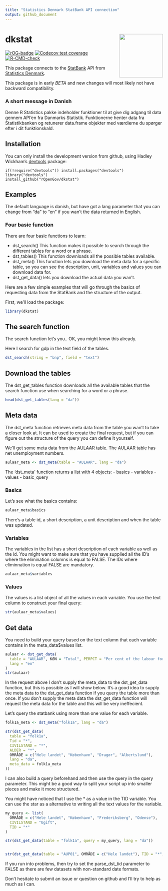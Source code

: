 ```yaml
---
title: "Statistics Denmark StatBank API connection"
output: github_document
---
```


# dkstat <a href='https://ropengov.github.io/dkstat/'><img src='man/figures/logo.png' align="right" height="139" /></a>

<!-- badges: start -->
[![rOG-badge](https://ropengov.github.io/rogtemplate/reference/figures/ropengov-badge.svg)](http://ropengov.org/)
[![Codecov test coverage](https://codecov.io/gh/ropengov/dkstat/graph/badge.svg)](https://app.codecov.io/gh/ropengov/dkstat)
[![R-CMD-check](https://github.com/rOpenGov/dkstat/actions/workflows/R-CMD-check.yaml/badge.svg)](https://github.com/rOpenGov/dkstat/actions/workflows/R-CMD-check.yaml)
<!-- badges: end -->

This package connects to the [StatBank](http://www.statistikbanken.dk/statbank5a/) API from [Statistics Denmark](http://www.dst.dk).

This package is in early *BETA* and new changes will most likely not have backward compatibility.

### A short message in Danish

Denne R Statistics pakke indeholder funktioner til at give dig adgang til data gennem API'en fra Danmarks Statistik.
Funktionerne henter data fra Statistikbanken og retunerer data.frame objekter med værdierne du spørger efter i
dit funktionskald.

## Installation

You can only install the development version from github, using Hadley Wickham's [devtools](http://cran.r-project.org/web/packages/devtools/index.html) package:

```
if(!require("devtools")) install.packages("devtools")
library("devtools")
install_github("rOpenGov/dkstat")
```

## Examples

The default language is danish, but have got a lang parameter that you can change
from "da" to "en" if you wan't the data returned in English.

### Four basic function

There are four basic functions to learn:

- dst_search() This function makes it possible to search through the different tables for a word or a phrase.
- dst_tables() This function downloads all the possible tables available.
- dst_meta() This function lets you download the meta data for a specific table, so you can see the description,
  unit, variables and values you can download data for.  
- dst_get_data() lets you download the actual data you wan't.

Here are a few simple examples that will go through the basics of requesting data from the StatBank
and the structure of the output.  

First, we'll load the package:

```r
library(dkstat)
```

## The search function

The search function let's you.. OK, you might know this already.

Here I search for gdp in the text field of the tables.  

```r
dst_search(string = "bnp", field = "text")
```

## Download the tables

The dst_get_tables function downloads all the available tables that the search function use
when searching for a word or a phrase.  

```r
head(dst_get_tables(lang = "da"))
```
## Meta data

The dst_meta function retrieves meta data from the table you wan't to take a closer look at. It can be used to create the final request, but if you can figure out the structure of the query you can define it yourself.

We'll get some meta data from the [AULAAR table](http://www.statistikbanken.dk/AULAAR). The AULAAR table has net unemployment numbers.

```r
aulaar_meta <- dst_meta(table = "AULAAR", lang = "da")
```

The 'dst_meta' function returns a list with 4 objects:
- basics
- variables
- values 
- basic_query

### Basics

Let's see what the basics contains:

```r
aulaar_meta$basics
```

There's a table id, a short description, a unit description and when the table was updated.

### Variables

The variables in the list has a short description of each variable as well as the id. You might want to make sure that
you have supplied all the ID's where the elimination columns is equal to FALSE. The IDs where eliminnation is equal
FALSE are mandatory.

```r
aulaar_meta$variables
```

### Values

The values is a list object of all the values in each variable. You use the text column to construct your final query:

```r
str(aulaar_meta$values)
```


## Get data

You need to build your query based on the text column that each variable contains in the meta_data$values list.


```r
aulaar <- dst_get_data(
  table = "AULAAR", KØN = "Total", PERPCT = "Per cent of the labour force", Tid = 2013,
  lang = "en"
)
str(aulaar)
```


In the request above I don't supply the meta_data to the dst_get_data function, but this is possible
as I will show below. It's a good idea to supply the meta data to the dst_get_data function if you
query the table more than once. If you don't supply the meta data the dst_get_data function will
request the meta data for the table and this will be very ineffecient.

Let's query the statbank using more than one value for each variable.

```r
folk1a_meta <- dst_meta("folk1a", lang = "da")

str(dst_get_data(
  table = "folk1a",
  Tid = "*",
  CIVILSTAND = "*",
  ALDER = "*",
  OMRÅDE = c("Hele landet", "København", "Dragør", "Albertslund"),
  lang = "da",
  meta_data = folk1a_meta
))
```


I can also build a query beforehand and then use the query in the query parameter. This might
be a good way to split your script up into smaller pieces and make it more structured.  

You might have noticed that I use the * as a value in the TID variable. You can use the star as a alternative
to writing all the text values for the variable.  

```r
my_query <- list(
  OMRÅDE = c("Hele landet", "København", "Frederiksberg", "Odense"),
  CIVILSTAND = "Ugift",
  TID = "*"
)

str(dst_get_data(table = "folk1a", query = my_query, lang = "da"))


str(dst_get_data(table = "AUP01", OMRÅDE = c("Hele landet"), TID = "*", lang = "da"))
```

If you run into problems, then try to set the parse_dst_tid parameter to FALSE as there
are few datasets with non-standard date formats.

Don't hesitate to submit an issue or question on github and I'll try to help as much as I can.

